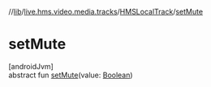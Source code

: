//[lib](../../../index)/[live.hms.video.media.tracks](../index)/[HMSLocalTrack](index)/[setMute](set-mute)

# setMute

[androidJvm]\
abstract fun [setMute](set-mute)(value: [Boolean](https://kotlinlang.org/api/latest/jvm/stdlib/kotlin/-boolean/index.html))
